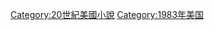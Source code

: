 {{Year by category
|m=1
|c=9
|d=8
|y=3
|cat=美國小說
|sortkey=Novels
|parent=
|subcat=1983年小說
}}

[[Category:20世紀美國小說|Category:20世紀美國小說]]
[[Category:1983年美国|Category:1983年美国]]